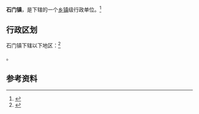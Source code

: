 {{中国乡级行政区|37/13/29/103/000}}

'''石门镇'''，是{{PRC admin/fullname|37/13/29/103/000|3}}下辖的一个[[乡镇|乡镇]]级行政单位。<ref>{{PRC admin/ref sgc|{{PRC admin/parent|37/13/29/103/000}}}}</ref>

== 行政区划 ==

石门镇下辖以下地区：<ref>{{PRC admin/ref sgc|37/13/29/103/000}}</ref>

{{PRC admin/children|37/13/29/103/000}}。

== 参考资料 ==

{{reflist}}

{{行政区划小作品}}
{{PRC admin/navcat|37/13/29/103/000}}